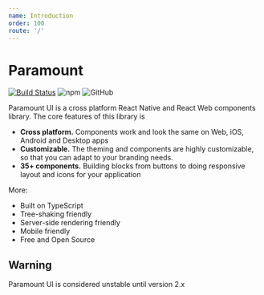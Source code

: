 ```yaml
---
name: Introduction
order: 100
route: '/'
---
```


# Paramount

[![Build Status](https://travis-ci.org/WeTrustPlatform/paramount.svg?branch=master)](https://travis-ci.org/WeTrustPlatform/paramount.svg?branch=master)
![npm](https://img.shields.io/npm/v/paramount-ui.svg) ![GitHub](https://img.shields.io/github/license/wetrustplatform/paramount.svg)

Paramount UI is a cross platform React Native and React Web components library. The core features of this library is

- **Cross platform.** Components work and look the same on Web, iOS, Android and Desktop apps
- **Customizable.** The theming and components are highly customizable, so that you can adapt to your branding needs.
- **35+ components.** Building blocks from buttons to doing responsive layout and icons for your application

More:

- Built on TypeScript
- Tree-shaking friendly
- Server-side rendering friendly
- Mobile friendly
- Free and Open Source

## Warning

Paramount UI is considered unstable until version 2.x
